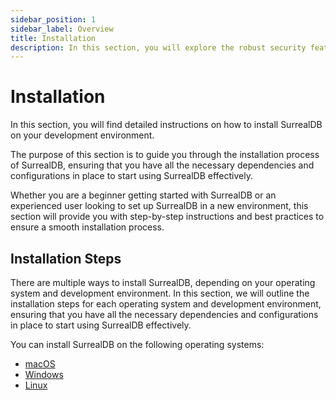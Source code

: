 ```yaml
---
sidebar_position: 1
sidebar_label: Overview
title: Installation
description: In this section, you will explore the robust security features and best practices that SurrealDB offers to protect your data and ensure the integrity of your applications.
---
```


# Installation

In this section, you will find detailed instructions on how to install SurrealDB on your development environment.

The purpose of this section is to guide you through the installation process of SurrealDB, ensuring that you have all the necessary dependencies and configurations in place to start using SurrealDB effectively.

Whether you are a beginner getting started with SurrealDB or an experienced user looking to set up SurrealDB in a new environment, this section will provide you with step-by-step instructions and best practices to ensure a smooth installation process.

## Installation Steps

There are multiple ways to install SurrealDB, depending on your operating system and development environment. In this section, we will outline the installation steps for each operating system and development environment, ensuring that you have all the necessary dependencies and configurations in place to start using SurrealDB effectively.

You can install SurrealDB on the following operating systems:

- [macOS](/docs/surrealdb/1.x/installation/macos)
- [Windows](/docs/surrealdb/1.x/installation/windows)
- [Linux](/docs/surrealdb/1.x/installation/linux)